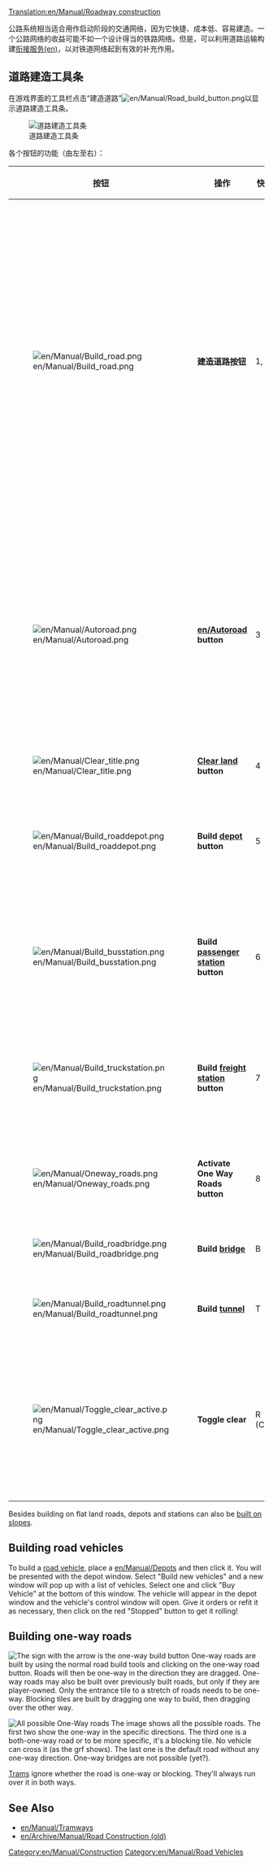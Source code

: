 [[Translation:en/Manual/Roadway construction]]

{{en/Translation|origin=en/Manual/Roadway construction
|from=en
|to=zh
|Percentage=20
}}

{{zh/Manual/目录}}

公路系统相当适合用作启动阶段的交通网络，因为它快捷、成本低、容易建造。一个公路网络的收益可能不如一个设计得当的铁路网络。但是，可以利用道路运输构建[[en/Manual/Feeder service|衔接服务(en)]]，以对铁道网络起到有效的补充作用。

==道路建造工具条==

在游戏界面的工具栏点击“建造道路”[[File:en/Manual/Road build button.png]]以显示道路建造工具条。

[[File:en/Manual/Road constructionnew.png|center|frame|道路建造工具条]]

各个按钮的功能（由左至右）：
{| {{en/Wikitable}}
|- style="background:#efefef"
!width='46'|按钮
!width='150'|操作
!快捷键
!附加说明
|-
|[[File:en/Manual/Build road.png]]
|'''建造道路按钮'''||1, 2||沿选定的方向建造道路。点击并拖拽以铺设连续的道路。请注意铺设过程是以半个方格为单位的——例如，比如你点击一个方格的右半边随后向右拖拽，那么道路将以半个方格作为起始。在铺设道路结束时，也是如此。
|-
|[[File:en/Manual/Autoroad.png]]||'''[[en/Autoroad]] button'''||3||A very efficient tool to build roads sections in any direction (while might be difficult to use at first). If used with Ctrl key pressed, easily removes sections.
|-
|[[File:en/Manual/Clear title.png]]||'''[[en/Manual/Landscaping|Clear land]] button'''||4||Clears tiles.
|-
|[[File:en/Manual/Build roaddepot.png]]||'''Build [[en/Manual/Depots|depot]] button'''||5||Opens the depot window for you to orient and build a depot.
|-
|[[File:en/Manual/Build busstation.png]]||'''Build [[en/Manual/Stations#bus-stations|passenger station]] button'''||6||Opens the bus stop window for you to orient and build a bus stop.
|-
|[[File:en/Manual/Build truckstation.png]]||'''Build [[en/Manual/Stations#truck-stations|freight station]] button'''||7||Opens the truck station window for you to orient and build a truck stop.
|-
|[[File:en/Manual/Oneway roads.png]]||'''Activate One Way Roads button'''||8||Allows you to build a one-way roads.
|-
|[[File:en/Manual/Build roadbridge.png]]||'''Build [[en/Manual/Bridges|bridge]]'''||B||Allows you to build a bridge.
|-
|[[File:en/Manual/Build roadtunnel.png]]||'''Build [[en/Manual/Tunnels|tunnel]]'''||T||Allows you to build a tunnel.
|-
|[[File:en/Manual/Toggle clear active.png]]||'''Toggle clear'''||R (CTRL)||Select another tool and then this to remove that item. You can toggle the state by pressing Ctrl.
|}

Besides building on flat land roads, depots and stations can also be [[en/Archive/Manual/Settings/Build on slopes|built on slopes]].

==Building road vehicles==
To build a [[en/Manual/Road vehicles|road vehicle]], place a [[en/Manual/Depots]] and then click it. You will be presented with the depot window. Select "Build new vehicles" and a new window will pop up with a list of vehicles. Select one and click "Buy Vehicle" at the bottom of this window. The vehicle will appear in the depot window and the vehicle's control window will open. Give it orders or refit it as necessary, then click on the red "Stopped" button to get it rolling!

==Building one-way roads==
[[File:en/Manual/Oneway.png|right|frame|The sign with the arrow is the one-way build button]]
One-way roads are built by using the normal road build tools and clicking on the one-way road button. Roads will then be one-way in the direction they are dragged. One-way roads may also be built over previously built roads, but only if they are player-owned. Only the entrance tile to a stretch of roads needs to be one-way. Blocking tiles are built by dragging one way to build, then dragging over the other way.

[[File:en/Manual/Oneways.png|left|frame|All possible One-Way roads]]
The image shows all the possible roads. The first two show the one-way in the specific directions. The third one is a both-one-way road or to be more specific, it's a blocking tile. No vehicle can cross it (as the grf shows). The last one is the default road without any one-way direction. One-way bridges are not possible (yet?).

[[en/Manual/Tramways|Trams]] ignore whether the road is one-way or blocking. They'll always run over it in both ways.

==See Also==
*[[en/Manual/Tramways]]
*[[en/Archive/Manual/Road Construction (old)]]

[[Category:en/Manual/Construction]]
[[Category:en/Manual/Road Vehicles]]